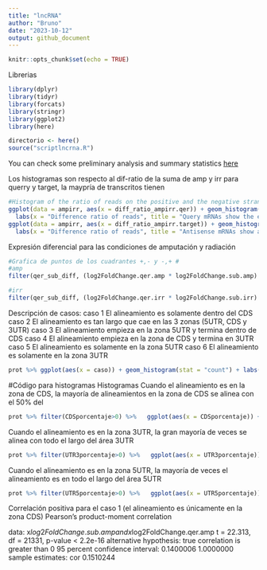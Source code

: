 ```yaml
---
title: "lncRNA"
author: "Bruno"
date: "2023-10-12"
output: github_document
---
```


```r
knitr::opts_chunk$set(echo = TRUE)
```

Librerias

```r

library(dplyr)
library(tidyr)
library(forcats)
library(stringr)
library(ggplot2)
library(here)

directorio <- here()
source("scriptlncrna.R")
```

You can check some preliminary analysis and summary statistics [here](./SomeStatistics.md)  


Los histogramas son respecto al dif-ratio de la suma de amp y irr para querry y target, la maypría de transcritos tienen 

```r
#Histogram of the ratio of reads on the positive and the negative strand (ideal is -1)
ggplot(data = ampirr, aes(x = diff_ratio_ampirr.qer)) + geom_histogram() + 
  labs(x = "Difference ratio of reads", title = "Query mRNAs show the expected predominance of minus strand reads", subtitle = "Difference ratio taking into account both experiments", y = "Number of transcripts") + theme(plot.title = element_text(hjust = 0.5)) + xlim(-1,1)
ggplot(data = ampirr, aes(x = diff_ratio_ampirr.target)) + geom_histogram() + 
  labs(x = "Difference ratio of reads", title = "Antisense mRNAs show an even distribution of read strand", subtitle = "Difference ratio taking into account both experiments", y = "Number of transcripts") + theme(plot.title = element_text(hjust = 0.5)) + xlim(-1,1)

```

Expresión diferencial para las condiciones de amputación y radiación

```r
#Grafica de puntos de los cuadrantes +,- y -,+ #
#amp
filter(qer_sub_diff, (log2FoldChange.qer.amp * log2FoldChange.sub.amp) < 0) %>% ggplot(aes(x = log2FoldChange.sub.amp, y = log2FoldChange.qer.amp)) + geom_point() + labs(title = "DEG relationship between Query and Subject" , subtitle = "DEG Amp", x = "log2foldchange antisense transcript" , y = "log2foldchange RNA protein coding") + theme(plot.title = element_text(hjust = 0.5))

#irr
filter(qer_sub_diff, (log2FoldChange.qer.irr * log2FoldChange.sub.irr) < 0) %>% ggplot(aes(x = log2FoldChange.sub.irr, y = log2FoldChange.qer.irr)) + geom_point() + labs(title = "DEG relationship between Query and Subject" , subtitle = "DEG Irr", x = "log2foldchange antisense transcript" , y = "log2foldchange RNA protein coding") + theme(plot.title = element_text(hjust = 0.5))


```

Descripción de casos:
caso 1 El alineamiento es solamente dentro del CDS
caso 2 El alineamiento es tan largo que cae en las 3 zonas (5UTR, CDS y 3UTR)
caso 3 El alineamiento empieza en la zona 5UTR y termina dentro de CDS
caso 4 El alineamiento empieza en la zona de CDS y termina en 3UTR
caso 5 El alineamiento es solamente en la zona 5UTR
caso 6 El alineamiento es solamente en la zona 3UTR

```r
prot %>% ggplot(aes(x = caso)) + geom_histogram(stat = "count") + labs(title = "La mayoría de alineamientos son solamente en la zona 3UTR" ,subtitle = "Distribución de casos")
```

#Código para histogramas
Histogramas
Cuando el alineamiento es en la zona de CDS, la mayoría de alineamientos en la zona de CDS se alinea con el 50% del 
```r
prot %>% filter(CDSporcentaje>0) %>%   ggplot(aes(x = CDSporcentaje)) + geom_histogram()
```

Cuando el alineamiento es en la zona 3UTR, la gran mayoría de veces se alinea con todo el largo del área 3UTR
```r
prot %>% filter(UTR3porcentaje>0) %>%   ggplot(aes(x = UTR3porcentaje)) + geom_histogram()
```

Cuando el alineamiento es en la zona 5UTR, la mayoría de veces el alineamiento es en todo el largo del área 5UTR
```r
prot %>% filter(UTR5porcentaje>0) %>%   ggplot(aes(x = UTR5porcentaje)) + geom_histogram()
```

Correlación positiva para el caso 1 (el alineamiento es únicamente en la zona CDS)
	Pearson's product-moment correlation

data:  x$log2FoldChange.sub.amp and x$log2FoldChange.qer.amp
t = 22.313, df = 21331, p-value < 2.2e-16
alternative hypothesis: true correlation is greater than 0
95 percent confidence interval:
 0.1400006 1.0000000
sample estimates:
      cor 
0.1510244 
